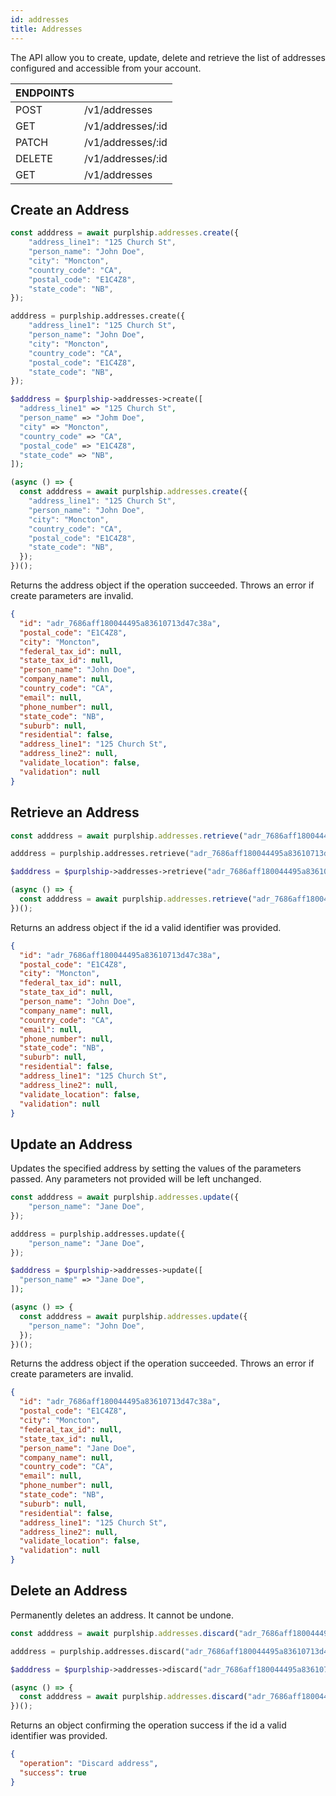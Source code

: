 ```yaml
---
id: addresses
title: Addresses
---
```


The API allow you to create, update, delete and retrieve the list of
addresses configured and accessible from your account.


<div id="tailwind">
  <table className="table-auto">
    <thead>
      <tr>
        <th>ENDPOINTS</th>
        <th></th>
      </tr>
    </thead>
    <tbody>
      <tr>
        <td>POST</td>
        <td>/v1/addresses</td>
      </tr>
      <tr>
        <td>GET</td>
        <td>/v1/addresses/:id</td>
      </tr>
      <tr>
        <td>PATCH</td>
        <td>/v1/addresses/:id</td>
      </tr>
      <tr>
        <td>DELETE</td>
        <td>/v1/addresses/:id</td>
      </tr>
      <tr>
        <td>GET</td>
        <td>/v1/addresses</td>
      </tr>
    </tbody>
  </table>
</div>


## Create an Address


<div id="tabs">
<Tabs>
<TabItem value="node" label="Node">

```javascript
const adddress = await purplship.addresses.create({
	"address_line1": "125 Church St",
	"person_name": "John Doe",
	"city": "Moncton",
	"country_code": "CA",
	"postal_code": "E1C4Z8",
	"state_code": "NB",
});
```

</TabItem>
<TabItem value="python" label="Python">

```python
adddress = purplship.addresses.create({
	"address_line1": "125 Church St",
	"person_name": "John Doe",
	"city": "Moncton",
	"country_code": "CA",
	"postal_code": "E1C4Z8",
	"state_code": "NB",
});
```

</TabItem>
<TabItem value="php" label="PHP">

```php
$adddress = $purplship->addresses->create([
  "address_line1" => "125 Church St",
  "person_name" => "Johm Doe",
  "city" => "Moncton",
  "country_code" => "CA",
  "postal_code" => "E1C4Z8",
  "state_code" => "NB",
]);
```

</TabItem>
<TabItem value="js" label="Javascript">

```javascript
(async () => {
  const adddress = await purplship.addresses.create({
    "address_line1": "125 Church St",
    "person_name": "John Doe",
    "city": "Moncton",
    "country_code": "CA",
    "postal_code": "E1C4Z8",
    "state_code": "NB",
  });
})();
```

</TabItem>
</Tabs>
</div>

Returns the address object if the operation succeeded.
Throws an error if create parameters are invalid.

<div id="tabs">

```json
{
  "id": "adr_7686aff180044495a83610713d47c38a",
  "postal_code": "E1C4Z8",
  "city": "Moncton",
  "federal_tax_id": null,
  "state_tax_id": null,
  "person_name": "John Doe",
  "company_name": null,
  "country_code": "CA",
  "email": null,
  "phone_number": null,
  "state_code": "NB",
  "suburb": null,
  "residential": false,
  "address_line1": "125 Church St",
  "address_line2": null,
  "validate_location": false,
  "validation": null
}
```

</div>

## Retrieve an Address


<div id="tabs">
<Tabs>
<TabItem value="node" label="Node">

```javascript
const adddress = await purplship.addresses.retrieve("adr_7686aff180044495a83610713d47c38a");
```

</TabItem>
<TabItem value="python" label="Python">

```python
adddress = purplship.addresses.retrieve("adr_7686aff180044495a83610713d47c38a");
```

</TabItem>
<TabItem value="php" label="PHP">

```php
$adddress = $purplship->addresses->retrieve("adr_7686aff180044495a83610713d47c38a");
```

</TabItem>
<TabItem value="js" label="Javascript">

```javascript
(async () => {
  const adddress = await purplship.addresses.retrieve("adr_7686aff180044495a83610713d47c38a");
})();
```

</TabItem>
</Tabs>
</div>

Returns an address object if the id a valid identifier was provided.

<div id="tabs">

```json
{
  "id": "adr_7686aff180044495a83610713d47c38a",
  "postal_code": "E1C4Z8",
  "city": "Moncton",
  "federal_tax_id": null,
  "state_tax_id": null,
  "person_name": "John Doe",
  "company_name": null,
  "country_code": "CA",
  "email": null,
  "phone_number": null,
  "state_code": "NB",
  "suburb": null,
  "residential": false,
  "address_line1": "125 Church St",
  "address_line2": null,
  "validate_location": false,
  "validation": null
}
```

</div>

## Update an Address

Updates the specified address by setting the values of the parameters passed.
Any parameters not provided will be left unchanged.

<div id="tabs">
<Tabs>
<TabItem value="node" label="Node">

```javascript
const adddress = await purplship.addresses.update({
	"person_name": "Jane Doe",
});
```

</TabItem>
<TabItem value="python" label="Python">

```python
adddress = purplship.addresses.update({
	"person_name": "Jane Doe",
});
```

</TabItem>
<TabItem value="php" label="PHP">

```php
$adddress = $purplship->addresses->update([
  "person_name" => "Jane Doe",
]);
```

</TabItem>
<TabItem value="js" label="Javascript">

```javascript
(async () => {
  const adddress = await purplship.addresses.update({
    "person_name": "John Doe",
  });
})();
```

</TabItem>
</Tabs>
</div>

Returns the address object if the operation succeeded.
Throws an error if create parameters are invalid.

<div id="tabs">

```json
{
  "id": "adr_7686aff180044495a83610713d47c38a",
  "postal_code": "E1C4Z8",
  "city": "Moncton",
  "federal_tax_id": null,
  "state_tax_id": null,
  "person_name": "Jane Doe",
  "company_name": null,
  "country_code": "CA",
  "email": null,
  "phone_number": null,
  "state_code": "NB",
  "suburb": null,
  "residential": false,
  "address_line1": "125 Church St",
  "address_line2": null,
  "validate_location": false,
  "validation": null
}
```

</div>


## Delete an Address

Permanently deletes an address. It cannot be undone.

<div id="tabs">
<Tabs>
<TabItem value="node" label="Node">

```javascript
const adddress = await purplship.addresses.discard("adr_7686aff180044495a83610713d47c38a");
```

</TabItem>
<TabItem value="python" label="Python">

```python
adddress = purplship.addresses.discard("adr_7686aff180044495a83610713d47c38a");
```

</TabItem>
<TabItem value="php" label="PHP">

```php
$adddress = $purplship->addresses->discard("adr_7686aff180044495a83610713d47c38a");
```

</TabItem>
<TabItem value="js" label="Javascript">

```javascript
(async () => {
  const adddress = await purplship.addresses.discard("adr_7686aff180044495a83610713d47c38a");
})();
```

</TabItem>
</Tabs>
</div>

Returns an object confirming the operation success if the id a valid identifier was provided.

<div id="tabs">

```json
{
  "operation": "Discard address",
  "success": true
}
```

</div>
